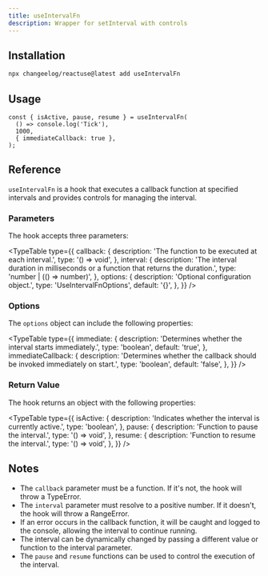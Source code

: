 ```yaml
---
title: useIntervalFn
description: Wrapper for setInterval with controls
---
```


<IntervalFnDemo />

## Installation

```bash
npx changeelog/reactuse@latest add useIntervalFn
```

## Usage

```tsx
const { isActive, pause, resume } = useIntervalFn(
  () => console.log('Tick'),
  1000,
  { immediateCallback: true },
);
```

## Reference

`useIntervalFn` is a hook that executes a callback function at specified intervals and provides controls for managing the interval.

### Parameters

The hook accepts three parameters:

<TypeTable
  type={{
    callback: {
      description: 'The function to be executed at each interval.',
      type: '() => void',
    },
    interval: {
      description:
        'The interval duration in milliseconds or a function that returns the duration.',
      type: 'number | (() => number)',
    },
    options: {
      description: 'Optional configuration object.',
      type: 'UseIntervalFnOptions',
      default: '{}',
    },
  }}
/>

### Options

The `options` object can include the following properties:

<TypeTable
  type={{
    immediate: {
      description: 'Determines whether the interval starts immediately.',
      type: 'boolean',
      default: 'true',
    },
    immediateCallback: {
      description:
        'Determines whether the callback should be invoked immediately on start.',
      type: 'boolean',
      default: 'false',
    },
  }}
/>

### Return Value

The hook returns an object with the following properties:

<TypeTable
  type={{
    isActive: {
      description: 'Indicates whether the interval is currently active.',
      type: 'boolean',
    },
    pause: {
      description: 'Function to pause the interval.',
      type: '() => void',
    },
    resume: {
      description: 'Function to resume the interval.',
      type: '() => void',
    },
  }}
/>

## Notes

- The `callback` parameter must be a function. If it's not, the hook will throw a TypeError.
- The `interval` parameter must resolve to a positive number. If it doesn't, the hook will throw a RangeError.
- If an error occurs in the callback function, it will be caught and logged to the console, allowing the interval to continue running.
- The interval can be dynamically changed by passing a different value or function to the interval parameter.
- The `pause` and `resume` functions can be used to control the execution of the interval.

